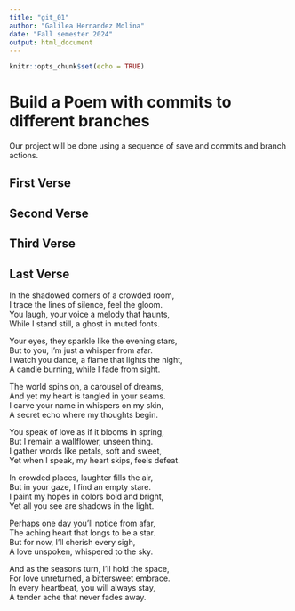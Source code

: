 ```yaml
---
title: "git_01"
author: "Galilea Hernandez Molina"
date: "Fall semester 2024"
output: html_document
---
```


```r
knitr::opts_chunk$set(echo = TRUE)
```
# Build a Poem with commits to different branches
Our project will be done using a sequence of save and commits and branch actions.
<!-- Do not modify or change any text in "!--" bracketed areas such as this --- these are instructions to
you, if you change any of this the git program will notice it and compromise your git merging strategy !-->

## First Verse 
<!--Put the first five lines of a poem by Lewis Carrol in this section!-->

## Second Verse
<!--Put the first five lines of a poem by Robert Frost here!-->

## Third Verse
<!--Put the first two verses of The Walrus and the Carpenter here!-->

## Last Verse
<!--Put a short poem you created using chatGPT of 20 to 30 lines,here!-->
In the shadowed corners of a crowded room,  
I trace the lines of silence, feel the gloom.  
You laugh, your voice a melody that haunts,  
While I stand still, a ghost in muted fonts.  

Your eyes, they sparkle like the evening stars,  
But to you, I’m just a whisper from afar.  
I watch you dance, a flame that lights the night,  
A candle burning, while I fade from sight.  

The world spins on, a carousel of dreams,  
And yet my heart is tangled in your seams.  
I carve your name in whispers on my skin,  
A secret echo where my thoughts begin.  

You speak of love as if it blooms in spring,  
But I remain a wallflower, unseen thing.  
I gather words like petals, soft and sweet,  
Yet when I speak, my heart skips, feels defeat.  

In crowded places, laughter fills the air,  
But in your gaze, I find an empty stare.  
I paint my hopes in colors bold and bright,  
Yet all you see are shadows in the light.  

Perhaps one day you’ll notice from afar,  
The aching heart that longs to be a star.  
But for now, I’ll cherish every sigh,  
A love unspoken, whispered to the sky.  

And as the seasons turn, I’ll hold the space,  
For love unreturned, a bittersweet embrace.  
In every heartbeat, you will always stay,  
A tender ache that never fades away.